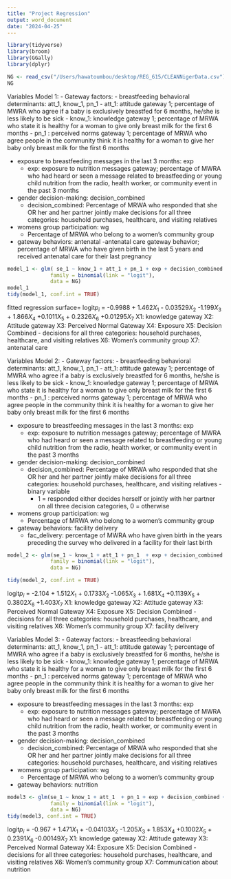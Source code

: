 ```yaml
---
title: "Project Regression"
output: word_document
date: "2024-04-25"
---
```


```r
library(tidyverse)
library(broom)
library(GGally)
library(dplyr)

```


```r
NG <- read_csv("/Users/hawatoumbou/desktop/REG_615/CLEANNigerData.csv")
NG

```
Variables Model 1: 
- Gateway factors: 
- breastfeeding behavioral determinants: att_1, know_1, pn_1
  - att_1: attitude gateway 1; percentage of MWRA who agree if a baby is exclusively breastfed for 6 months, he/she is less likely to be sick
  - know_1: knowledge gateway 1; percentage of MRWA who state it is healthy for a woman to give only breast milk for the first 6 months
  - pn_1 : perceived norms gateway 1; percentage of MRWA who agree people in the community think it is healthy for a woman to give her baby only breast milk for the first 6 months


- exposure to breastfeeding messages in the last 3 months: exp
  -  exp: exposure to nutrition messages gateway; percentage of MWRA who had heard or seen a message related to breastfeeding or young child nutrition from the radio, health worker, or community event in the past 3 months
  
- gender decision-making: decision_combined
   - decision_combined: Percentage of MRWA who responded that she OR her and her partner jointly make decisions for all three categories: household purchases, healthcare, and visiting relatives
    
  
- womens group participation: wg
  - Percentage of MRWA who belong to a women's community group
  
- gateway behaviors: antenatal 
  -antenatal care gateway behavior; percentage of MRWA who have given birth in the last 5 years and received antenatal care for their last pregnancy


```r
model_1 <- glm( se_1 ~ know_1 + att_1 + pn_1 + exp + decision_combined + wg + received_antenatal_care, 
              family = binomial(link = "logit"), 
              data = NG)
model_1
tidy(model_1, conf.int = TRUE)

```
fitted regression surface=
logit$p_{i}$ = -0.9988 + 1.462$X_1$ - 0.03529$X_2$ -1.199$X_3$ + 1.866$X_4$ +0.1011$X_5$ + 0.2326$X_6$ +0.01295$X_7$
X1: knowledge gateway 
X2: Attitude gateway 
X3: Perceived Normal Gateway 
X4: Exposure 
X5: Decision Combined - decisions for all three categories: household purchases, healthcare, and visiting relatives
X6: Women's community group
X7: antenatal care 



Variables Model 2: 
- Gateway factors: 
- breastfeeding behavioral determinants: att_1, know_1, pn_1
  - att_1: attitude gateway 1; percentage of MWRA who agree if a baby is exclusively breastfed for 6 months, he/she is less likely to be sick
  - know_1: knowledge gateway 1; percentage of MRWA who state it is healthy for a woman to give only breast milk for the first 6 months
  - pn_1 : perceived norms gateway 1; percentage of MRWA who agree people in the community think it is healthy for a woman to give her baby only breast milk for the first 6 months


- exposure to breastfeeding messages in the last 3 months: exp
  -  exp: exposure to nutrition messages gateway; percentage of MWRA who had heard or seen a message related to breastfeeding or young child nutrition from the radio, health worker, or community event in the past 3 months
  
- gender decision-making: decision_combined
   - decision_combined: Percentage of MRWA who responded that she OR her and her partner jointly make decisions for all three categories: household purchases, healthcare, and visiting relatives
      -binary variable
        -  1 = responded either decides herself or jointly with her partner on all three decision categories, 0 = otherwise
  
- womens group participation: wg
  - Percentage of MRWA who belong to a women's community group
  
- gateway behaviors: facility delivery  
  - fac_delivery: percentage of MWRA who have given birth in the years preceding the survey who delivered in a facility for their last birth

```r
model_2 <- glm(se_1 ~ know_1 + att_1 + pn_1  + exp + decision_combined + wg + fac_delivery, 
              family = binomial(link = "logit"), 
              data = NG)

tidy(model_2, conf.int = TRUE)
```
logit$p_{i}$ = -2.104 + 1.512$X_1$ + 0.1733$X_2$ -1.065$X_3$ + 1.681$X_4$ +0.1139$X_5$ + 0.3802$X_6$ +1.403$X_7$
X1: knowledge gateway 
X2: Attitude gateway 
X3: Perceived Normal Gateway 
X4: Exposure 
X5: Decision Combined - decisions for all three categories: household purchases, healthcare, and visiting relatives
X6: Women's community group
X7: facility delivery





Variables Model 3: 
- Gateway factors: 
- breastfeeding behavioral determinants: att_1, know_1, pn_1
  - att_1: attitude gateway 1; percentage of MWRA who agree if a baby is exclusively breastfed for 6 months, he/she is less likely to be sick
  - know_1: knowledge gateway 1; percentage of MRWA who state it is healthy for a woman to give only breast milk for the first 6 months
  - pn_1 : perceived norms gateway 1; percentage of MRWA who agree people in the community think it is healthy for a woman to give her baby only breast milk for the first 6 months


- exposure to breastfeeding messages in the last 3 months: exp
  -  exp: exposure to nutrition messages gateway; percentage of MWRA who had heard or seen a message related to breastfeeding or young child nutrition from the radio, health worker, or community event in the past 3 months
  
- gender decision-making: decision_combined
   - decision_combined: Percentage of MRWA who responded that she OR her and her partner jointly make decisions for all three categories: household purchases, healthcare, and visiting relatives
    
  
- womens group participation: wg
  - Percentage of MRWA who belong to a women's community group
- gateway behaviors: nutrition  
```r
model3 <- glm(se_1 ~ know_1 + att_1  + pn_1 + exp + decision_combined + wg + nutrition,  
              family = binomial(link = "logit"), 
              data = NG)
tidy(model3, conf.int = TRUE)
```

logit$p_{i}$ = -0.967 + 1.471$X_1$ + -0.04103$X_2$ -1.205$X_3$ + 1.853$X_4$ +0.1002$X_5$ + 0.2391$X_6$ -0.00149$X_7$
X1: knowledge gateway 
X2: Attitude gateway 
X3: Perceived Normal Gateway 
X4: Exposure 
X5: Decision Combined - decisions for all three categories: household purchases, healthcare, and visiting relatives
X6: Women's community group
X7: Communication about nutrition 


